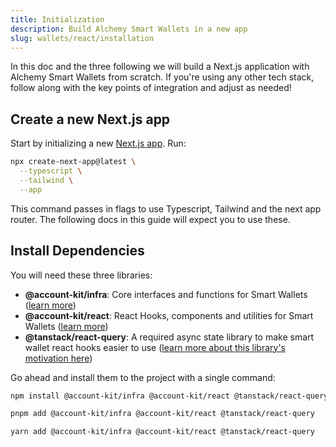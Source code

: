 ```yaml
---
title: Initialization
description: Build Alchemy Smart Wallets in a new app
slug: wallets/react/installation
---
```


In this doc and the three following we will build a Next.js application with Alchemy Smart Wallets from scratch. If you're using any other tech stack, follow along with the key points of integration and adjust as needed!

## Create a new Next.js app

Start by initializing a new [Next.js app](https://nextjs.org/). Run:

```bash
npx create-next-app@latest \
  --typescript \
  --tailwind \
  --app
```

This command passes in flags to use Typescript, Tailwind and the next app router. The following docs in this guide will expect you to use these.

## Install Dependencies

You will need these three libraries:

- **@account-kit/infra**: Core interfaces and functions for Smart Wallets ([learn more](/docs/wallets/reference/account-kit/infra))
- **@account-kit/react**: React Hooks, components and utilities for Smart Wallets ([learn more](/docs/wallets/reference/account-kit/react))
- **@tanstack/react-query**: A required async state library to make smart wallet react hooks easier to use ([learn more about this library's motivation here](https://tanstack.com/query/latest/docs/framework/react/overview))

Go ahead and install them to the project with a single command:

<CodeBlocks>

```bash npm
npm install @account-kit/infra @account-kit/react @tanstack/react-query
```

```bash pnpm
pnpm add @account-kit/infra @account-kit/react @tanstack/react-query
```

```bash yarn
yarn add @account-kit/infra @account-kit/react @tanstack/react-query
```

</CodeBlocks>
